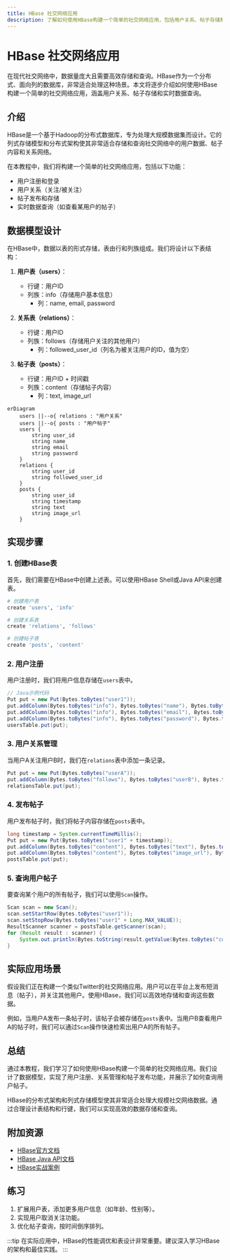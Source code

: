 ```yaml
---
title: HBase 社交网络应用
description: 了解如何使用HBase构建一个简单的社交网络应用，包括用户关系、帖子存储和实时数据查询。
---
```


# HBase 社交网络应用

在现代社交网络中，数据量庞大且需要高效存储和查询。HBase作为一个分布式、面向列的数据库，非常适合处理这种场景。本文将逐步介绍如何使用HBase构建一个简单的社交网络应用，涵盖用户关系、帖子存储和实时数据查询。

## 介绍

HBase是一个基于Hadoop的分布式数据库，专为处理大规模数据集而设计。它的列式存储模型和分布式架构使其非常适合存储和查询社交网络中的用户数据、帖子内容和关系网络。

在本教程中，我们将构建一个简单的社交网络应用，包括以下功能：
- 用户注册和登录
- 用户关系（关注/被关注）
- 帖子发布和存储
- 实时数据查询（如查看某用户的帖子）

## 数据模型设计

在HBase中，数据以表的形式存储，表由行和列族组成。我们将设计以下表结构：

1. **用户表（users）**：
   - 行键：用户ID
   - 列族：info（存储用户基本信息）
     - 列：name, email, password

2. **关系表（relations）**：
   - 行键：用户ID
   - 列族：follows（存储用户关注的其他用户）
     - 列：followed_user_id（列名为被关注用户的ID，值为空）

3. **帖子表（posts）**：
   - 行键：用户ID + 时间戳
   - 列族：content（存储帖子内容）
     - 列：text, image_url

```mermaid
erDiagram
    users ||--o{ relations : "用户关系"
    users ||--o{ posts : "用户帖子"
    users {
        string user_id
        string name
        string email
        string password
    }
    relations {
        string user_id
        string followed_user_id
    }
    posts {
        string user_id
        string timestamp
        string text
        string image_url
    }
```

## 实现步骤

### 1. 创建HBase表

首先，我们需要在HBase中创建上述表。可以使用HBase Shell或Java API来创建表。

```bash
# 创建用户表
create 'users', 'info'

# 创建关系表
create 'relations', 'follows'

# 创建帖子表
create 'posts', 'content'
```

### 2. 用户注册

用户注册时，我们将用户信息存储在`users`表中。

```java
// Java示例代码
Put put = new Put(Bytes.toBytes("user1"));
put.addColumn(Bytes.toBytes("info"), Bytes.toBytes("name"), Bytes.toBytes("Alice"));
put.addColumn(Bytes.toBytes("info"), Bytes.toBytes("email"), Bytes.toBytes("alice@example.com"));
put.addColumn(Bytes.toBytes("info"), Bytes.toBytes("password"), Bytes.toBytes("password123"));
usersTable.put(put);
```

### 3. 用户关系管理

当用户A关注用户B时，我们在`relations`表中添加一条记录。

```java
Put put = new Put(Bytes.toBytes("userA"));
put.addColumn(Bytes.toBytes("follows"), Bytes.toBytes("userB"), Bytes.toBytes(""));
relationsTable.put(put);
```

### 4. 发布帖子

用户发布帖子时，我们将帖子内容存储在`posts`表中。

```java
long timestamp = System.currentTimeMillis();
Put put = new Put(Bytes.toBytes("user1" + timestamp));
put.addColumn(Bytes.toBytes("content"), Bytes.toBytes("text"), Bytes.toBytes("Hello, HBase!"));
put.addColumn(Bytes.toBytes("content"), Bytes.toBytes("image_url"), Bytes.toBytes("http://example.com/image.jpg"));
postsTable.put(put);
```

### 5. 查询用户帖子

要查询某个用户的所有帖子，我们可以使用`Scan`操作。

```java
Scan scan = new Scan();
scan.setStartRow(Bytes.toBytes("user1"));
scan.setStopRow(Bytes.toBytes("user1" + Long.MAX_VALUE));
ResultScanner scanner = postsTable.getScanner(scan);
for (Result result : scanner) {
    System.out.println(Bytes.toString(result.getValue(Bytes.toBytes("content"), Bytes.toBytes("text"))));
}
```

## 实际应用场景

假设我们正在构建一个类似Twitter的社交网络应用。用户可以在平台上发布短消息（帖子），并关注其他用户。使用HBase，我们可以高效地存储和查询这些数据。

例如，当用户A发布一条帖子时，该帖子会被存储在`posts`表中。当用户B查看用户A的帖子时，我们可以通过`Scan`操作快速检索出用户A的所有帖子。

## 总结

通过本教程，我们学习了如何使用HBase构建一个简单的社交网络应用。我们设计了数据模型，实现了用户注册、关系管理和帖子发布功能，并展示了如何查询用户帖子。

HBase的分布式架构和列式存储模型使其非常适合处理大规模社交网络数据。通过合理设计表结构和行键，我们可以实现高效的数据存储和查询。

## 附加资源

- [HBase官方文档](https://hbase.apache.org/)
- [HBase Java API文档](https://hbase.apache.org/apidocs/index.html)
- [HBase实战案例](https://example.com/hbase-cases)

## 练习

1. 扩展用户表，添加更多用户信息（如年龄、性别等）。
2. 实现用户取消关注功能。
3. 优化帖子查询，按时间倒序排列。

:::tip
在实际应用中，HBase的性能调优和表设计非常重要。建议深入学习HBase的架构和最佳实践。
:::